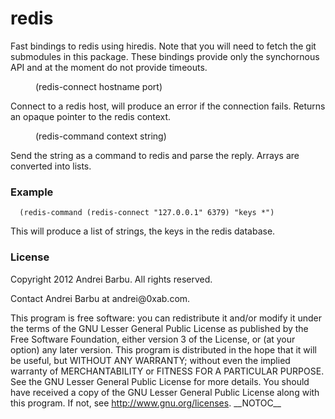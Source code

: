 = redis =

Fast bindings to redis using hiredis. Note that you will need to fetch
the git submodules in this package. These bindings provide only the
synchornous API and at the moment do not provide timeouts.

:(redis-connect hostname port)

Connect to a redis host, will produce an error if the connection
fails. Returns an opaque pointer to the redis context.

:(redis-command context string)

Send the string as a command to redis and parse the reply. Arrays are
converted into lists.

=== Example ===

   (redis-command (redis-connect "127.0.0.1" 6379) "keys *")

This will produce a list of strings, the keys in the redis database.

=== License ===

Copyright 2012 Andrei Barbu. All rights reserved.

Contact Andrei Barbu at andrei@0xab.com.

This program is free software: you can redistribute it and/or modify
it under the terms of the GNU Lesser General Public License as published by
the Free Software Foundation, either version 3 of the License, or
(at your option) any later version.
This program is distributed in the hope that it will be useful,
but WITHOUT ANY WARRANTY; without even the implied warranty of
MERCHANTABILITY or FITNESS FOR A PARTICULAR PURPOSE.  See the
GNU Lesser General Public License for more details.
You should have received a copy of the GNU Lesser General Public License
along with this program.  If not, see http://www.gnu.org/licenses.
__NOTOC__
